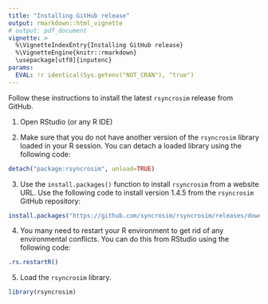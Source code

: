 ```yaml
---
title: "Installing GitHub release"
output: rmarkdown::html_vignette
# output: pdf_document
vignette: >
  %\VignetteIndexEntry{Installing GitHub release}
  %\VignetteEngine{knitr::rmarkdown}
  \usepackage[utf8]{inputenc}
params:
  EVAL: !r identical(Sys.getenv("NOT_CRAN"), "true")
---
```


Follow these instructions to install the latest `rsyncrosim` release from GitHub.

1. Open RStudio (or any R IDE)

2. Make sure that you do not have another version of the `rsyncrosim` library loaded in your R session. You can detach a loaded library using the following code:

```r
detach("package:rsyncrosim", unload=TRUE)
```

3. Use the `install.packages()` function to install `rsyncrosim` from a website URL. Use the following code to install version 1.4.5 from the `rsyncrosim` GitHub repository:

```r
install.packages("https://github.com/syncrosim/rsyncrosim/releases/download/1.4.5/rsyncrosim_1.4.5.tar.gz", repo=NULL)
```

4. You many need to restart your R environment to get rid of any environmental conflicts. You can do this from RStudio using the following code:

```r
.rs.restartR()
```

5. Load the `rsyncrosim` library.

```r
library(rsyncrosim)
```



